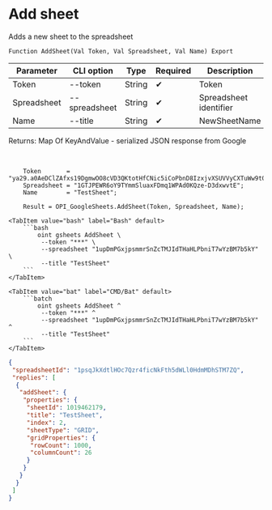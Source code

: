 ﻿---
sidebar_position: 1
---


# Add sheet
 Adds a new sheet to the spreadsheet



`Function AddSheet(Val Token, Val Spreadsheet, Val Name) Export`

  | Parameter | CLI option | Type | Required | Description |
  |-|-|-|-|-|
  | Token | --token | String | &#x2714; | Token |
  | Spreadsheet | --spreadsheet | String | &#x2714; | Spreadsheet identifier |
  | Name | --title | String | &#x2714; | NewSheetName |

  
  Returns:  Map Of KeyAndValue - serialized JSON response from Google

<br/>




```bsl title="1C:Enterprise/OneScript code example"
    Token       = "ya29.a0AeDClZAfxs19DgmwOO8cVD3QKtotHfCNic5iCoPbnD8IzxjvXSUVVyCXTuWw9t0RG7seizlNqpNWBH7sHrQAyS0SeFgQ6chxYmOYUMDNc...";
    Spreadsheet = "1GTJPEWR6oY9TYmmSluaxFDmq1WPAd0KQze-D3dxwvtE";
    Name        = "TestSheet";

    Result = OPI_GoogleSheets.AddSheet(Token, Spreadsheet, Name);
```
 

 <Tabs>
  
    <TabItem value="bash" label="Bash" default>
        ```bash
            oint gsheets AddSheet \
             --token "***" \
             --spreadsheet "1upDmPGxjpsmmrSnZcTMJIdTHaHLPbniT7wYzBM7b5kY" \
             --title "TestSheet"
        ```
    </TabItem>
  
    <TabItem value="bat" label="CMD/Bat" default>
        ```batch
            oint gsheets AddSheet ^
             --token "***" ^
             --spreadsheet "1upDmPGxjpsmmrSnZcTMJIdTHaHLPbniT7wYzBM7b5kY" ^
             --title "TestSheet"
        ```
    </TabItem>
</Tabs>


```json title="Result"
{
 "spreadsheetId": "1psqJkXdtlHOc7Qzr4ficNkFth5dWLl0HdmMDhSTM7ZQ",
 "replies": [
  {
   "addSheet": {
    "properties": {
     "sheetId": 1019462179,
     "title": "TestSheet",
     "index": 2,
     "sheetType": "GRID",
     "gridProperties": {
      "rowCount": 1000,
      "columnCount": 26
     }
    }
   }
  }
 ]
}
```
